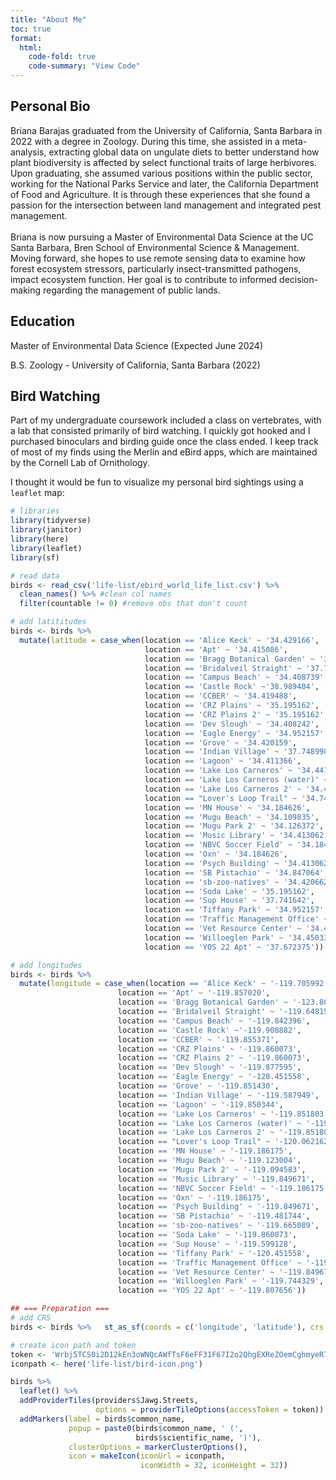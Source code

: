 ```yaml
---
title: "About Me"
toc: true
format: 
  html:
    code-fold: true
    code-summary: "View Code"
---
```


## Personal Bio

Briana Barajas graduated from the University of California, Santa Barbara in 2022 with a degree in Zoology. During this time, she assisted in a meta-analysis, extracting global data on ungulate diets to better understand how plant biodiversity is affected by select functional traits of large herbivores. Upon graduating, she assumed various positions within the public sector, working for the National Parks Service and later, the California Department of Food and Agriculture. It is through these experiences that she found a passion for the intersection between land management and integrated pest management.\
\
Briana is now pursuing a Master of Environmental Data Science at the UC Santa Barbara, Bren School of Environmental Science & Management. Moving forward, she hopes to use remote sensing data to examine how forest ecosystem stressors, particularly insect-transmitted pathogens, impact ecosystem function. Her goal is to contribute to informed decision-making regarding the management of public lands.

## Education

Master of Environmental Data Science (Expected June 2024)

B.S. Zoology - University of California, Santa Barbara (2022)

## Bird Watching

Part of my undergraduate coursework included a class on vertebrates, with a lab that consisted primarily of bird watching. I quickly got hooked and I purchased binoculars and birding guide once the class ended. I keep track of most of my finds using the Merlin and eBird apps, which are maintained by the Cornell Lab of Ornithology.

I thought it would be fun to visualize my personal bird sightings using a `leaflet` map:

```r
# libraries
library(tidyverse)
library(janitor)
library(here)
library(leaflet)
library(sf)

# read data
birds <- read_csv('life-list/ebird_world_life_list.csv') %>% 
  clean_names() %>% #clean col names
  filter(countable != 0) #remove obs that don't count
```

```r
# add latititudes
birds <- birds %>% 
  mutate(latitude = case_when(location == 'Alice Keck' ~ '34.429166',
                              location == 'Apt' ~ '34.415086',
                              location == 'Bragg Botanical Garden' ~ '39.409404',
                              location == 'Bridalveil Straight' ~ '37.719070',
                              location == 'Campus Beach' ~ '34.408739',
                              location == 'Castle Rock' ~'38.989404',
                              location == 'CCBER' ~ '34.419488',
                              location == 'CRZ Plains' ~ '35.195162',
                              location == 'CRZ Plains 2' ~ '35.195162',
                              location == 'Dev Slough' ~ '34.408242',
                              location == 'Eagle Energy' ~ '34.952157',
                              location == 'Grove' ~ '34.420159',
                              location == 'Indian Village' ~ '37.748998',
                              location == 'Lagoon' ~ '34.411366',
                              location == 'Lake Los Carneros' ~ '34.441389',
                              location == 'Lake Los Carneros (water)' ~ '34.441841',
                              location == 'Lake Los Carneros 2' ~ '34.441389',
                              location == "Lover's Loop Trail" ~ '34.741097',
                              location == 'MN House' ~ '34.184626',
                              location == 'Mugu Beach' ~ '34.109835',
                              location == 'Mugu Park 2' ~ '34.126372',
                              location == 'Music Library' ~ '34.413062',
                              location == 'NBVC Soccer Field' ~ '34.184626',
                              location == 'Oxn' ~ '34.184626',
                              location == 'Psych Building' ~ '34.413062',
                              location == 'SB Pistachio' ~ '34.847064',
                              location == 'sb-zoo-natives' ~ '34.420662',
                              location == 'Soda Lake' ~ '35.195162',
                              location == 'Sup House' ~ '37.741642',
                              location == 'Tiffany Park' ~ '34.952157',
                              location == 'Traffic Management Office' ~ '37.741642',
                              location == 'Vet Resource Center' ~ '34.413062',
                              location == 'Willoeglen Park' ~ '34.450331',
                              location == 'YOS 22 Apt' ~ '37.672375'))
```

```r
# add longitudes
birds <- birds %>% 
  mutate(longitude = case_when(location == 'Alice Keck' ~ '-119.705992',
                        location == 'Apt' ~ '-119.857020',
                        location == 'Bragg Botanical Garden' ~ '-123.809236',
                        location == 'Bridalveil Straight' ~ '-119.648158',
                        location == 'Campus Beach' ~ '-119.842396',
                        location == 'Castle Rock' ~'-119.908882',
                        location == 'CCBER' ~ '-119.855371',
                        location == 'CRZ Plains' ~ '-119.860073',
                        location == 'CRZ Plains 2' ~ '-119.860073',
                        location == 'Dev Slough' ~ '-119.877595',
                        location == 'Eagle Energy' ~ '-120.451558',
                        location == 'Grove' ~ '-119.851430',
                        location == 'Indian Village' ~ '-119.587949',
                        location == 'Lagoon' ~ '-119.850344',
                        location == 'Lake Los Carneros' ~ '-119.851803',
                        location == 'Lake Los Carneros (water)' ~ '-119.848191',
                        location == 'Lake Los Carneros 2' ~ '-119.851803',
                        location == "Lover's Loop Trail" ~ '-120.062162',
                        location == 'MN House' ~ '-119.186175',
                        location == 'Mugu Beach' ~ '-119.123004',
                        location == 'Mugu Park 2' ~ '-119.094583',
                        location == 'Music Library' ~ '-119.849671',
                        location == 'NBVC Soccer Field' ~ '-119.186175',
                        location == 'Oxn' ~ '-119.186175',
                        location == 'Psych Building' ~ '-119.849671',
                        location == 'SB Pistachio' ~ '-119.481744',
                        location == 'sb-zoo-natives' ~ '-119.665089',
                        location == 'Soda Lake' ~ '-119.860073',
                        location == 'Sup House' ~ '-119.599128',
                        location == 'Tiffany Park' ~ '-120.451558',
                        location == 'Traffic Management Office' ~ '-119.599128',
                        location == 'Vet Resource Center' ~ '-119.849671',
                        location == 'Willoeglen Park' ~ '-119.744329',
                        location == 'YOS 22 Apt' ~ '-119.807656'))
```

```r
## === Preparation ===
# add CRS
birds <- birds %>%   st_as_sf(coords = c('longitude', 'latitude'), crs = 'EPSG:4236')

# create icon path and token
token <- 'Wrbj5TCS0i2D12kEn3oWNQcAWfTsF6eFF31F67I2o2QhgEXReZOemCghmyeR7j6Z'
iconpath <- here('life-list/bird-icon.png')
```

```r
birds %>% 
  leaflet() %>% 
  addProviderTiles(providers$Jawg.Streets,
                   options = providerTileOptions(accessToken = token)) %>% 
  addMarkers(label = birds$common_name,
             popup = paste0(birds$common_name, ' (',
                            birds$scientific_name, ')'),
             clusterOptions = markerClusterOptions(),
             icon = makeIcon(iconUrl = iconpath,
                             iconWidth = 32, iconHeight = 32))
```

